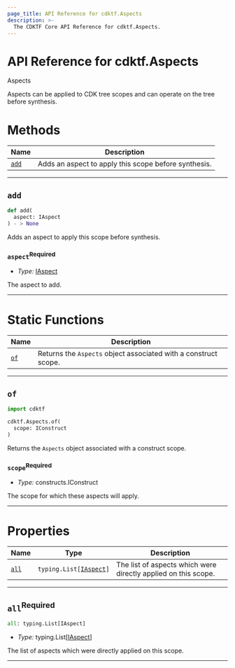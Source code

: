 ```yaml
---
page_title: API Reference for cdktf.Aspects
description: >-
  The CDKTF Core API Reference for cdktf.Aspects.
---
```


<!-- This file is generated through yarn generate-docs -->

# API Reference for cdktf.Aspects

   Aspects <a name="Aspects" id="cdktf.Aspects"></a>
  
  Aspects can be applied to CDK tree scopes and can operate on the tree before synthesis.
  
  # Methods <a name="Methods" id="Methods"></a>
  
  | **Name** | **Description** |
  | --- | --- |
  | <code><a href="#cdktf.Aspects.add">add</a></code> | Adds an aspect to apply this scope before synthesis. |
  
  ---
  
  ## `add` <a name="add" id="cdktf.Aspects.add"></a>
  
  ```python
  def add(
    aspect: IAspect
 ) - > None
  ```
  
  Adds an aspect to apply this scope before synthesis.
  
  ### `aspect`<sup>Required</sup> <a name="aspect" id="cdktf.Aspects.add.parameter.aspect"></a>
  
  - *Type:* <a href="#cdktf.IAspect">IAspect</a>
  
  The aspect to add.
  
  ---
  
  # Static Functions <a name="Static Functions" id="Static Functions"></a>
  
  | **Name** | **Description** |
  | --- | --- |
  | <code><a href="#cdktf.Aspects.of">of</a></code> | Returns the `Aspects` object associated with a construct scope. |
  
  ---
  
  ## `of` <a name="of" id="cdktf.Aspects.of"></a>
  
  ```python
  import cdktf
  
  cdktf.Aspects.of(
    scope: IConstruct
  )
  ```
  
  Returns the `Aspects` object associated with a construct scope.
  
  ### `scope`<sup>Required</sup> <a name="scope" id="cdktf.Aspects.of.parameter.scope"></a>
  
  - *Type:* constructs.IConstruct
  
  The scope for which these aspects will apply.
  
  ---
  
  # Properties <a name="Properties" id="Properties"></a>
  
  | **Name** | **Type** | **Description** |
  | --- | --- | --- |
  | <code><a href="#cdktf.Aspects.property.all">all</a></code> | <code>typing.List[<a href="#cdktf.IAspect">IAspect</a>]</code> | The list of aspects which were directly applied on this scope. |
  
  ---
  
  ## `all`<sup>Required</sup> <a name="all" id="cdktf.Aspects.property.all"></a>
  
  ```python
  all: typing.List[IAspect]
  ```
  
  - *Type:* typing.List[<a href="#cdktf.IAspect">IAspect</a>]
  
  The list of aspects which were directly applied on this scope.
  
  ---
  
  
